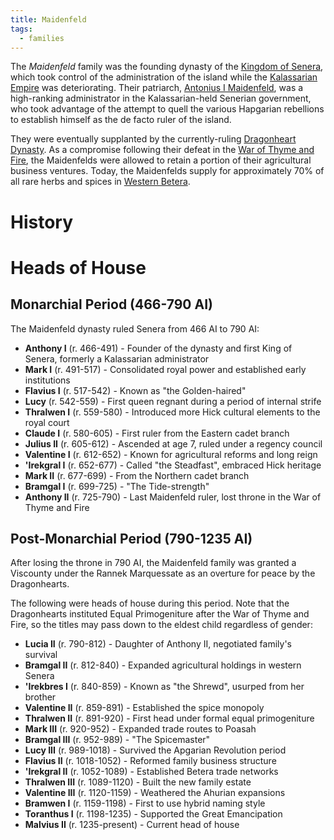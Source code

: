 ```yaml
---
title: Maidenfeld
tags:
  - families
---
```


<Stub />

The _Maidenfeld_ family was the founding dynasty of the
[Kingdom of Senera](../locations/senera.mdx), which took control of the
administration of the island while the
[Kalassarian Empire](../locations/kalassaria.mdx) was deteriorating. Their
patriarch,
[Antonius I Maidenfeld](../languages/hickic/seneran/early-hick/names.mdx#antonius-i-maidenfeld),
was a high-ranking administrator in the Kalassarian-held Senerian government,
who took advantage of the attempt to quell the various Hapgarian rebellions to
establish himself as the de facto ruler of the island.

They were eventually supplanted by the currently-ruling
[Dragonheart Dynasty](./dragonheart.mdx). As a compromise following their defeat
in the [War of Thyme and Fire](../events/war-of-thyme-and-fire.mdx), the
Maidenfelds were allowed to retain a portion of their agricultural business
ventures. Today, the Maidenfelds supply for approximately 70% of all rare herbs
and spices in [Western Betera](../locations/betera/index.mdx).

# History

# Heads of House

## Monarchial Period (466-790 AI)

The Maidenfeld dynasty ruled Senera from 466 AI to 790 AI:

- **Anthony I** (r. 466-491) - Founder of the dynasty and first King of Senera,
  formerly a Kalassarian administrator
- **Mark I** (r. 491-517) - Consolidated royal power and established early
  institutions
- **Flavius I** (r. 517-542) - Known as "the Golden-haired"
- **Lucy** (r. 542-559) - First queen regnant during a period of internal strife
- **Thralwen I** (r. 559-580) - Introduced more Hick cultural elements to the
  royal court
- **Claude I** (r. 580-605) - First ruler from the Eastern cadet branch
- **Julius II** (r. 605-612) - Ascended at age 7, ruled under a regency council
- **Valentine I** (r. 612-652) - Known for agricultural reforms and long reign
- **'Irekgral I** (r. 652-677) - Called "the Steadfast", embraced Hick heritage
- **Mark II** (r. 677-699) - From the Northern cadet branch
- **Bramgal I** (r. 699-725) - "The Tide-strength"
- **Anthony II** (r. 725-790) - Last Maidenfeld ruler, lost throne in the War of
  Thyme and Fire

## Post-Monarchial Period (790-1235 AI)

After losing the throne in 790 AI, the Maidenfeld family was granted a Viscounty
under the Rannek Marquessate as an overture for peace by the Dragonhearts.

The following were heads of house during this period. Note that the Dragonhearts
instituted Equal Primogeniture after the War of Thyme and Fire, so the titles
may pass down to the eldest child regardless of gender:

- **Lucia II** (r. 790-812) - Daughter of Anthony II, negotiated family's
  survival
- **Bramgal II** (r. 812-840) - Expanded agricultural holdings in western Senera
- **'Irekbres I** (r. 840-859) - Known as "the Shrewd", usurped from her brother
- **Valentine II** (r. 859-891) - Established the spice monopoly
- **Thralwen II** (r. 891-920) - First head under formal equal primogeniture
- **Mark III** (r. 920-952) - Expanded trade routes to Poasah
- **Bramgal III** (r. 952-989) - "The Spicemaster"
- **Lucy III** (r. 989-1018) - Survived the Apgarian Revolution period
- **Flavius II** (r. 1018-1052) - Reformed family business structure
- **'Irekgral II** (r. 1052-1089) - Established Betera trade networks
- **Thralwen III** (r. 1089-1120) - Built the new family estate
- **Valentine III** (r. 1120-1159) - Weathered the Ahurian expansions
- **Bramwen I** (r. 1159-1198) - First to use hybrid naming style
- **Toranthus I** (r. 1198-1235) - Supported the Great Emancipation
- **Malvius II** (r. 1235-present) - Current head of house
